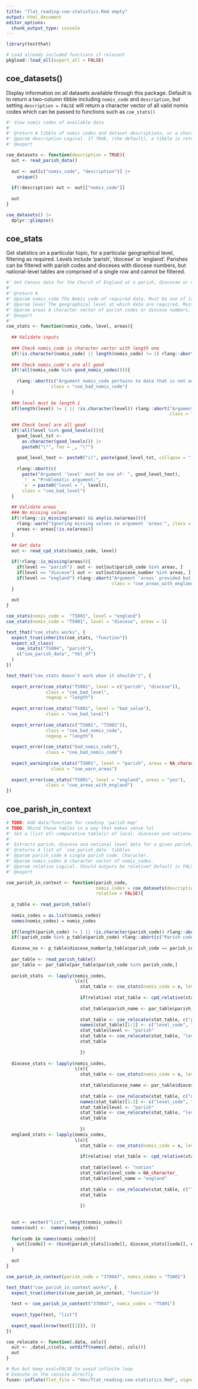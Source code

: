 ```yaml
---
title: "flat_reading-coe-statistics.Rmd empty"
output: html_document
editor_options: 
  chunk_output_type: console
---
```


```r
library(testthat)
```

```r
# Load already included functions if relevant
pkgload::load_all(export_all = FALSE)
```

## coe_datasets()

Display information on all datasets available through this package. Default is to return a two-column tibble including `nomis_code` and `description`, but setting `description = FALSE` will return a character vector of all valid nomis codes which can be passed to functions such as `coe_stats()` 

```r
#' View nomis codes of available data
#' 
#' @return A tibble of nomis codes and dataset descriptions, or a character vector of nomis codes
#' @param description Logical. If TRUE, (the default), a tibble is returned that contains nomis codes and corresponding dataset descriptions. If false, a character vector containing only nomis codes is returned. 
#' @export

coe_datasets <- function(description = TRUE){
  out <- read_parish_data()
  
  out <- out[c("nomis_code", "description")] |>
    unique()
  
  if(!description) out <- out[["nomis_code"]]
  
  out
}

```

```r
coe_datasets() |>
  dplyr::glimpse()
```

## coe_stats

Get statistics on a particular topic, for a particular geographical level, filtering as required. Levels include 'parish', 'diocese' or 'england'. Parishes can be filtered with parish codes and dioceses with diocese numbers, but national-level tables are comprised of a single row and cannot be filtered.

```r
#' Get Census data for the Church of England at a parish, diocesan or national level.
#'
#' @return A  
#' @param nomis_code The Nomis code of required data. Must be one of [coe_datasets()].
#' @param level The geographical level at which data are required. Must be one of 'parish', 'diocese' or 'england'.
#' @param areas A character vector of parish codes or diocese numbers. If specified, the returned tibble will contain only data for these areas. Cannot be used with `level = 'england'`. `NA` values will be removed.
#' @export
#'
coe_stats <- function(nomis_code, level, areas){
  
  ## Validate inputs
  
  ### Check nomis_code is character vector with length one
  if(!is.character(nomis_code) || length(nomis_code) != 1) rlang::abort("Argument nomis_code must be a character vector with length 1", class = "coe_bad_nomis_code")
  
  ### Check nomis_code's are all good
  if(!all(nomis_code %in% good_nomis_codes())){
    
    rlang::abort(c("Argument nomis_code pertains to data that is not available through this package:", nomis_code),
                 class = "coe_bad_nomis_code")
  }
  
  ### level must be length 1
  if(length(level) != 1 || !is.character(level)) rlang::abort("Argument 'level' must be a character vector with length 1.",
                                                              class = "coe_bad_level")
  
  ### Check level are all good
  if(!all(level %in% good_levels())){
    good_level_txt <-
      as.character(good_levels()) |> 
      paste0("\"", foo = _, "\"")
    
    good_level_text <- paste0("c(", paste(good_level_txt, collapse = ", "), ")") 
    
    rlang::abort(c(
      paste("Argument 'level' must be one of: ", good_level_text),
      `!` = "Problematic argument:",
      `x` = paste0("level = ", level)),
      class = "coe_bad_level")
  }
  
  ## Validate areas
  ### No missing values
  if(!rlang::is_missing(areas) && any(is.na(areas))){
    rlang::warn("Ignoring missing values in argument 'areas'", class = "coe_warn_areas")
    areas <- areas[!is.na(areas)]
  }
  
  ## Get data
  out <- read_cpd_stats(nomis_code, level)

  if(!rlang::is_missing(areas)){
    if(level == "parish")  out <- out[out$parish_code %in% areas, ]
    if(level == "diocese") out <- out[out$diocese_number %in% areas, ]
    if(level == "england") rlang::abort("Argument 'areas' provided but can not be used with level = 'england'",
                                        class = "coe_areas_with_england")
  }
  
  out
}
```

```r
coe_stats(nomis_code =  "TS001", level = "england")
coe_stats(nomis_code = "TS001", level = "diocese", areas = 1)
```

```r
test_that("coe_stats works", {
  expect_true(inherits(coe_stats, "function"))
  expect_s3_class(
    coe_stats("TS004", "parish"),
    c("coe_parish_data", "tbl_df")
  )
})

test_that("coe_stats doesn't work when it shouldn't", {
  
  expect_error(coe_stats("TS001", level = c("parish", "diocese")),
               class = "coe_bad_level",
               regexp = "length")
  
  expect_error(coe_stats("TS001", level = "bad_value"),
               class = "coe_bad_level")
  
  expect_error(coe_stats(c("TS001", "TS002")),
               class = "coe_bad_nomis_code",
               regexp = "length")
  
  expect_error(coe_stats("bad_nomis_code"),
               class = "coe_bad_nomis_code")
  
  expect_warning(coe_stats("TS001", level = "parish", areas = NA_character_),
                 class = "coe_warn_areas")
  
  expect_error(coe_stats("TS001", level = "england", areas = "yes"),
               class = "coe_areas_with_england")
})
```

## coe_parish_in_context

```r
# TODO: Add data/function for reading 'parish map'
# TODO: Rbind these tables in a way that makes sense lol
#' Get a (list of) comparative table(s) of local, diocesan and national data for a given parish
#' 
#' Extracts parish, diocese and national level data for a given parish, then [base::rbind]s them into a single table. Iterates over `nomis_codes` to output a list of such tables
#' @returns A list of `coe_parish_data` tibbles
#' @param parish_code A single parish code. Character.
#' @param nomis_codes A character vector of nomis_codes.
#' @param relative Logical. Should outputs be relative? Default is FALSE.
#' @export

coe_parish_in_context <- function(parish_code,
                                  nomis_codes = coe_datasets(description = FALSE),
                                  relative = FALSE){
  
  p_table <- read_parish_table()
  
  nomis_codes = as.list(nomis_codes)
  names(nomis_codes) = nomis_codes
  
  if(length(parish_code) != 1 || !is.character(parish_code)) rlang::abort("Argument 'parish_code' must be a character vector of length one")
  if(!parish_code %in% p_table$parish_code) rlang::abort(c("Parish code:", x = parish_code, "is not valid"))
  
  diocese_no <- p_table$diocese_number[p_table$parish_code == parish_code]
  
  par_table <- read_parish_table()
  par_table <- par_table[par_table$parish_code %in% parish_code,]
  
  parish_stats  <- lapply(nomis_codes,
                          \(x){
                            stat_table <- coe_stats(nomis_code = x, level = "parish",  areas = parish_code) 
                            
                            if(relative) stat_table <- cpd_relative(stat_table)
                            
                            stat_table$parish_name <- par_table$parish_name[match(stat_table$parish_code, par_table$parish_code)]
                            
                            stat_table <- coe_relocate(stat_table, c("parish_code", "parish_name"))
                            names(stat_table)[1:2] <- c("level_code", "level_name")
                            stat_table$level <- "parish"
                            stat_table <- coe_relocate(stat_table, "level")
                            stat_table
                            
                            })
  
  diocese_stats <- lapply(nomis_codes,
                          \(x){
                            stat_table <- coe_stats(nomis_code = x, level = "diocese", areas = diocese_no)
                            
                            stat_table$diocese_name <- par_table$diocese_name[match(stat_table$diocese_number, par_table$diocese_number)]
                            
                            stat_table <- coe_relocate(stat_table, c("diocese_number", "diocese_name"))
                            names(stat_table)[1:2] <- c("level_code", "level_name")
                            stat_table$level <- "parish"
                            stat_table <- coe_relocate(stat_table, "level")
                            stat_table
                            
                            })
  england_stats <- lapply(nomis_codes,
                          \(x){
                            stat_table <- coe_stats(nomis_code = x, level = "england")
                            
                            if(relative) stat_table <- cpd_relative(stat_table)
                            
                            stat_table$level <- "nation"
                            stat_table$level_code = NA_character_
                            stat_table$level_name = "england"
                            
                            stat_table <- coe_relocate(stat_table, c("level", "level_code", "level_name"))
                            stat_table
                            
                            })
  
  
  out <- vector("list", length(nomis_codes))
  names(out) <-  names(nomis_codes)
  
  for(code in names(nomis_codes)){
    out[[code]] <- rbind(parish_stats[[code]], diocese_stats[[code]], england_stats[[code]])
  }
  
  out
}

```

```r
coe_parish_in_context(parish_code = "370047", nomis_codes = "TS001")
```

```r
test_that("coe_parish_in_context works", {
  expect_true(inherits(coe_parish_in_context, "function"))
  
  test <- coe_parish_in_context("370047", nomis_codes = "TS001")
  
  expect_type(test, "list")
  
  expect_equal(nrow(test[[1]]), 3)
})
```

```r
coe_relocate <- function(.data, cols){
  out <- .data[,c(cols, setdiff(names(.data), cols))]
  out
}
```


```r
# Run but keep eval=FALSE to avoid infinite loop
# Execute in the console directly
fusen::inflate(flat_file = "dev/flat_reading-coe-statistics.Rmd", vignette_name = "Reading CoE statistics")
```

